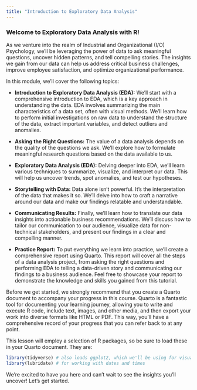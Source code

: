 ```yaml
---
title: "Introduction to Exploratory Data Analysis"
---
```


### Welcome to **Exploratory Data Analysis with R**!

As we venture into the realm of Industrial and Organizational (I/O) Psychology, we'll be leveraging the power of data to ask meaningful questions, uncover hidden patterns, and tell compelling stories. The insights we gain from our data can help us address critical business challenges, improve employee satisfaction, and optimize organizational performance.  

In this module, we'll cover the following topics:  

- **Introduction to Exploratory Data Analysis (EDA):** We'll start with a comprehensive introduction to EDA, which is a key approach in understanding the data. EDA involves summarizing the main characteristics of a data set, often with visual methods. We'll learn how to perform initial investigations on raw data to understand the structure of the data, extract important variables, and detect outliers and anomalies.  

- **Asking the Right Questions:** The value of a data analysis depends on the quality of the questions we ask. We'll explore how to formulate meaningful research questions based on the data available to us.  

- **Exploratory Data Analysis (EDA):** Delving deeper into EDA, we'll learn various techniques to summarize, visualize, and interpret our data. This will help us uncover trends, spot anomalies, and test our hypotheses.  

- **Storytelling with Data:** Data alone isn't powerful. It's the interpretation of the data that makes it so. We'll delve into how to craft a narrative around our data and make our findings relatable and understandable.  

- **Communicating Results:** Finally, we'll learn how to translate our data insights into actionable business recommendations. We'll discuss how to tailor our communication to our audience, visualize data for non-technical stakeholders, and present our findings in a clear and compelling manner.  

- **Practice Report:** To put everything we learn into practice, we'll create a comprehensive report using Quarto. This report will cover all the steps of a data analysis project, from asking the right questions and performing EDA to telling a data-driven story and communicating our findings to a business audience. Feel free to showcase your report to demonstrate the knowledge and skills you gained from this tutorial.  


Before we get started, we strongly recommend that you create a Quarto document to accompany your progress in this course. Quarto is a fantastic tool for documenting your learning journey, allowing you to write and execute R code, include text, images, and other media, and then export your work into diverse formats like HTML or PDF. This way, you'll have a comprehensive record of your progress that you can refer back to at any point.  


This lesson will employ a selection of R packages, so be sure to load these in your Quarto document. They are:  

```r
library(tidyverse) # also loads ggplot2, which we'll be using for visualization
library(lubridate) # for working with dates and times
```


We're excited to have you here and can't wait to see the insights you'll uncover! Let's get started.

